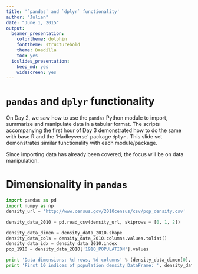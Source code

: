 ```yaml
---
title: '`pandas` and `dplyr` functionality'
author: "Julian"
date: "June 1, 2015"
output:
  beamer_presentation:
    colortheme: dolphin
    fonttheme: structurebold
    theme: Boadilla
    toc: yes
  ioslides_presentation:
    keep_md: yes
    widescreen: yes
---
```


# `pandas` and `dplyr` functionality
On Day 2, we saw how to use the `pandas` Python module to import, summarize and manipulate data in a tabular format. The scripts accompanying the first hour of Day 3 demonstrated how to do the same with base R and the 'Hadleyverse' package `dplyr` . This slide set demonstrates similar functionality with each module/package.  

Since importing data has already been covered, the focus will be on data manipulation.

#  Dimensionality in `pandas`
```python

import pandas as pd
import numpy as np
density_url = 'http://www.census.gov/2010census/csv/pop_density.csv'

density_data_2010 = pd.read_csv(density_url, skiprows = [0, 1, 2])

density_data_dimen = density_data_2010.shape
density_data_cols = density_data_2010.columns.values.tolist()
density_data_idx = density_data_2010.index
pop_1910 = density_data_2010['1910_POPULATION'].values

print 'Data dimensions: %d rows, %d columns' % (density_data_dimen[0], density_data_dimen[1])
print 'First 10 indices of population density DataFrame: ', density_data_idx[:10]

```
